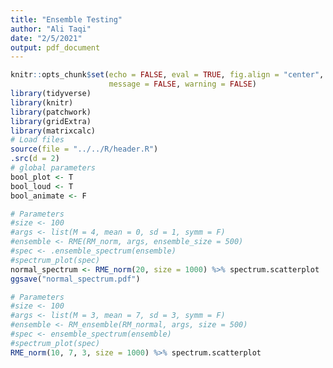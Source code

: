 ```yaml
---
title: "Ensemble Testing"
author: "Ali Taqi"
date: "2/5/2021"
output: pdf_document
---
```


```r
knitr::opts_chunk$set(echo = FALSE, eval = TRUE, fig.align = "center", 
                      message = FALSE, warning = FALSE)
library(tidyverse)
library(knitr)
library(patchwork)
library(gridExtra)
library(matrixcalc)
# Load files
source(file = "../../R/header.R")
.src(d = 2)
# global parameters
bool_plot <- T
bool_loud <- T
bool_animate <- F
```

```r
# Parameters
#size <- 100
#args <- list(M = 4, mean = 0, sd = 1, symm = F)
#ensemble <- RME(RM_norm, args, ensemble_size = 500)
#spec <- .ensemble_spectrum(ensemble)
#spectrum_plot(spec)
normal_spectrum <- RME_norm(20, size = 1000) %>% spectrum.scatterplot
ggsave("normal_spectrum.pdf")
```

```r
# Parameters
#size <- 100
#args <- list(M = 3, mean = 7, sd = 3, symm = F)
#ensemble <- RM_ensemble(RM_normal, args, size = 500)
#spec <- ensemble_spectrum(ensemble)
#spectrum_plot(spec)
RME_norm(10, 7, 3, size = 1000) %>% spectrum.scatterplot
```

